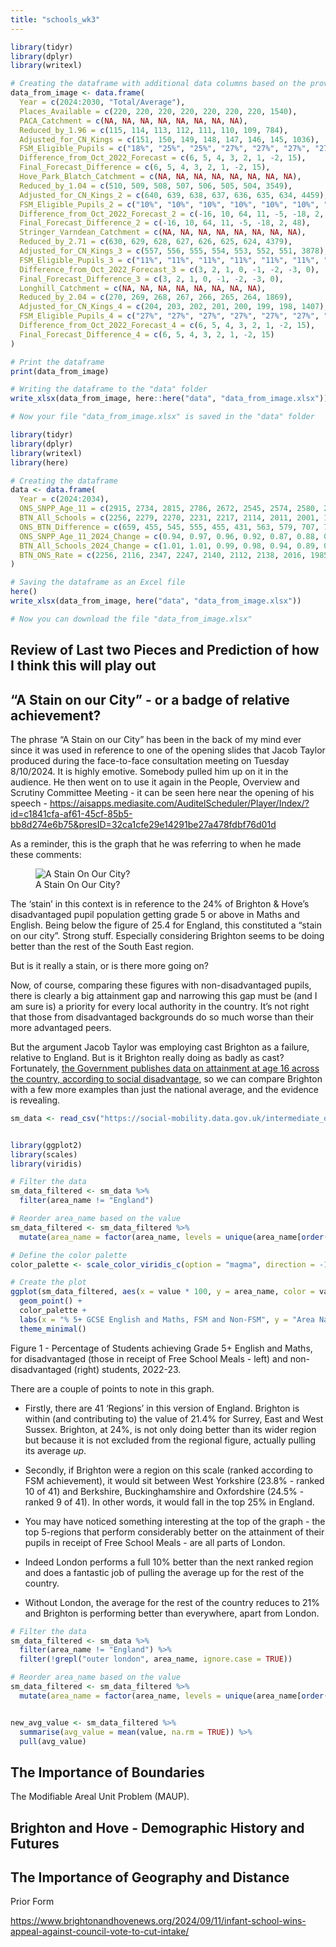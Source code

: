 ```yaml
---
title: "schools_wk3"
---
```


```r
library(tidyr)
library(dplyr)
library(writexl)

# Creating the dataframe with additional data columns based on the provided image
data_from_image <- data.frame(
  Year = c(2024:2030, "Total/Average"),
  Places_Available = c(220, 220, 220, 220, 220, 220, 220, 1540),
  PACA_Catchment = c(NA, NA, NA, NA, NA, NA, NA, NA),
  Reduced_by_1.96 = c(115, 114, 113, 112, 111, 110, 109, 784),
  Adjusted_for_CN_Kings = c(151, 150, 149, 148, 147, 146, 145, 1036),
  FSM_Eligible_Pupils = c("18%", "25%", "25%", "27%", "27%", "27%", "27%", "26%"),
  Difference_from_Oct_2022_Forecast = c(6, 5, 4, 3, 2, 1, -2, 15),
  Final_Forecast_Difference = c(6, 5, 4, 3, 2, 1, -2, 15),
  Hove_Park_Blatch_Catchment = c(NA, NA, NA, NA, NA, NA, NA, NA),
  Reduced_by_1.04 = c(510, 509, 508, 507, 506, 505, 504, 3549),
  Adjusted_for_CN_Kings_2 = c(640, 639, 638, 637, 636, 635, 634, 4459),
  FSM_Eligible_Pupils_2 = c("10%", "10%", "10%", "10%", "10%", "10%", "10%", "10%"),
  Difference_from_Oct_2022_Forecast_2 = c(-16, 10, 64, 11, -5, -18, 2, 48),
  Final_Forecast_Difference_2 = c(-16, 10, 64, 11, -5, -18, 2, 48),
  Stringer_Varndean_Catchment = c(NA, NA, NA, NA, NA, NA, NA, NA),
  Reduced_by_2.71 = c(630, 629, 628, 627, 626, 625, 624, 4379),
  Adjusted_for_CN_Kings_3 = c(557, 556, 555, 554, 553, 552, 551, 3878),
  FSM_Eligible_Pupils_3 = c("11%", "11%", "11%", "11%", "11%", "11%", "11%", "11%"),
  Difference_from_Oct_2022_Forecast_3 = c(3, 2, 1, 0, -1, -2, -3, 0),
  Final_Forecast_Difference_3 = c(3, 2, 1, 0, -1, -2, -3, 0),
  Longhill_Catchment = c(NA, NA, NA, NA, NA, NA, NA, NA),
  Reduced_by_2.04 = c(270, 269, 268, 267, 266, 265, 264, 1869),
  Adjusted_for_CN_Kings_4 = c(204, 203, 202, 201, 200, 199, 198, 1407),
  FSM_Eligible_Pupils_4 = c("27%", "27%", "27%", "27%", "27%", "27%", "27%", "27%"),
  Difference_from_Oct_2022_Forecast_4 = c(6, 5, 4, 3, 2, 1, -2, 15),
  Final_Forecast_Difference_4 = c(6, 5, 4, 3, 2, 1, -2, 15)
)

# Print the dataframe
print(data_from_image)

# Writing the dataframe to the "data" folder
write_xlsx(data_from_image, here::here("data", "data_from_image.xlsx"))

# Now your file "data_from_image.xlsx" is saved in the "data" folder

```

```r
library(tidyr)
library(dplyr)
library(writexl)
library(here)

# Creating the dataframe
data <- data.frame(
  Year = c(2024:2034),
  ONS_SNPP_Age_11 = c(2915, 2734, 2815, 2786, 2672, 2545, 2574, 2580, 2559, 2544, 2550),
  BTN_All_Schools = c(2256, 2279, 2270, 2231, 2217, 2114, 2011, 2001, 1852, 1827, 1672),
  ONS_BTN_Difference = c(659, 455, 545, 555, 455, 431, 563, 579, 707, 717, 878),
  ONS_SNPP_Age_11_2024_Change = c(0.94, 0.97, 0.96, 0.92, 0.87, 0.88, 0.89, 0.88, 0.87, 0.87, 0.00),
  BTN_All_Schools_2024_Change = c(1.01, 1.01, 0.99, 0.98, 0.94, 0.89, 0.89, 0.82, 0.81, 0.74, 0.00),
  BTN_ONS_Rate = c(2256, 2116, 2347, 2247, 2140, 2112, 2138, 2016, 1985, 1841, 1831)
)

# Saving the dataframe as an Excel file
here()
write_xlsx(data_from_image, here("data", "data_from_image.xlsx"))

# Now you can download the file "data_from_image.xlsx"

```

## Review of Last two Pieces and Prediction of how I think this will play out

## "A Stain on our City" - or a badge of relative achievement?

The phrase "A Stain on our City" has been in the back of my mind ever since it was used in reference to one of the opening slides that Jacob Taylor produced during the face-to-face consultation meeting on Tuesday 8/10/2024. It is highly emotive. Somebody pulled him up on it in the audience. He then went on to use it again in the People, Overview and Scrutiny Committee Meeting - it can be seen here near the opening of his speech - <https://aisapps.mediasite.com/AuditelScheduler/Player/Index/?id=c1841cfa-af61-45cf-85b5-bb8d274e6b75&presID=32ca1cfe29e14291be27a478fdbf76d01d>

As a reminder, this is the graph that he was referring to when he made these comments:

![A Stain On Our City?](data/stain.png)

The 'stain' in this context is in reference to the 24% of Brighton & Hove's disadvantaged pupil population getting grade 5 or above in Maths and English. Being below the figure of 25.4 for England, this constituted a "stain on our city". Strong stuff. Especially considering Brighton seems to be doing better than the rest of the South East region.

But is it really a stain, or is there more going on?

Now, of course, comparing these figures with non-disadvantaged pupils, there is clearly a big attainment gap and narrowing this gap must be (and I am sure is) a priority for every local authority in the country. It's not right that those from disadvantaged backgrounds do so much worse than their more advantaged peers.

But the argument Jacob Taylor was employing cast Brighton as a failure, relative to England. But is it Brighton really doing as badly as cast? Fortunately, [the Government publishes data on attainment at age 16 across the country, according to social disadvantage](https://social-mobility.data.gov.uk/intermediate_outcomes/compulsory_school_age_(5_to_16_years)/attainment_at_age_16/latest), so we can compare Brighton with a few more examples than just the national average, and the evidence is revealing.

```r
sm_data <- read_csv("https://social-mobility.data.gov.uk/intermediate_outcomes/compulsory_school_age_(5_to_16_years)/attainment_at_age_16/2.0/IN13-2.0-attainment-at-age-16--full-dataset.csv")


library(ggplot2)
library(scales)
library(viridis)

# Filter the data
sm_data_filtered <- sm_data %>%
  filter(area_name != "England")

# Reorder area_name based on the value
sm_data_filtered <- sm_data_filtered %>%
  mutate(area_name = factor(area_name, levels = unique(area_name[order(value)])))

# Define the color palette
color_palette <- scale_color_viridis_c(option = "magma", direction = -1)

# Create the plot
ggplot(sm_data_filtered, aes(x = value * 100, y = area_name, color = value)) +
  geom_point() +
  color_palette +
  labs(x = "% 5+ GCSE English and Maths, FSM and Non-FSM", y = "Area Name", color = "Value", title = "Percentage of students achieving a grade 5 or above in both GCSE English and Maths, by region and eligibility for free school meals (FSM) (England, 2022 to 2023 school year)") +
  theme_minimal()

```

Figure 1 - Percentage of Students achieving Grade 5+ English and Maths, for disadvantaged (those in receipt of Free School Meals - left) and non-disadvantaged (right) students, 2022-23.

There are a couple of points to note in this graph.

-   Firstly, there are 41 'Regions' in this version of England. Brighton is within (and contributing to) the value of 21.4% for Surrey, East and West Sussex. Brighton, at 24%, is not only doing better than its wider region but because it is not excluded from the regional figure, actually pulling its average *up*.

-   Secondly, if Brighton were a region on this scale (ranked according to FSM achievement), it would sit between West Yorkshire (23.8% - ranked 10 of 41) and Berkshire, Buckinghamshire and Oxfordshire (24.5% - ranked 9 of 41). In other words, it would fall in the top 25% in England.

-   You may have noticed something interesting at the top of the graph - the top 5-regions that perform considerably better on the attainment of their pupils in receipt of Free School Meals - are all parts of London.

-   Indeed London performs a full 10% better than the next ranked region and does a fantastic job of pulling the average up for the rest of the country.

-   Without London, the average for the rest of the country reduces to 21% and Brighton is performing better than everywhere, apart from London.

```r

# Filter the data
sm_data_filtered <- sm_data %>%
  filter(area_name != "England") %>% 
  filter(!grepl("outer london", area_name, ignore.case = TRUE))

# Reorder area_name based on the value
sm_data_filtered <- sm_data_filtered %>%
  mutate(area_name = factor(area_name, levels = unique(area_name[order(value)])))


new_avg_value <- sm_data_filtered %>%
  summarise(avg_value = mean(value, na.rm = TRUE)) %>%
  pull(avg_value)

```

## The Importance of Boundaries

The Modifiable Areal Unit Problem (MAUP).

## Brighton and Hove - Demographic History and Futures

## The Importance of Geography and Distance

Prior Form

<https://www.brightonandhovenews.org/2024/09/11/infant-school-wins-appeal-against-council-vote-to-cut-intake/>
